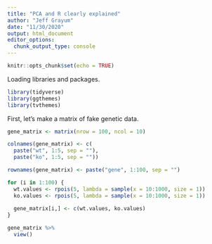 ```yaml
---
title: "PCA and R clearly explained"
author: "Jeff Grayum"
date: "11/30/2020"
output: html_document
editor_options: 
  chunk_output_type: console
---
```


```r
knitr::opts_chunk$set(echo = TRUE)
```

Loading libraries and packages.
```r
library(tidyverse)
library(ggthemes)
library(tvthemes)
```

First, let's make a matrix of fake genetic data.
```r
gene_matrix <- matrix(nrow = 100, ncol = 10)

colnames(gene_matrix) <- c(
  paste("wt", 1:5, sep = ""),
  paste("ko", 1:5, sep = ""))

rownames(gene_matrix) <- paste("gene", 1:100, sep = "")

for (i in 1:100) {
  wt.values <- rpois(5, lambda = sample(x = 10:1000, size = 1))
  ko.values <- rpois(5, lambda = sample(x = 10:1000, size = 1))
  
  gene_matrix[i,] <- c(wt.values, ko.values)
}

gene_matrix %>%
  view()
```

